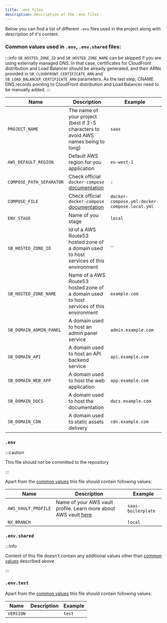 ```yaml
---
title: .env files
description: Description of the .env files
---
```


Below you can find a list of different `.env` files used in the project along with description of it's content.

### Common values used in `.env`, `.env.shared` files:

:::info
`SB_HOSTED_ZONE_ID` and `SB_HOSTED_ZONE_NAME` can be skipped if you are using externally managed DNS. In that case,
certificates for CloudFront distribution and Load Balancer should be already generated, and their ARNs provided in
`SB_CLOUDFRONT_CERTIFICATE_ARN` and `SB_LOAD_BALANCER_CERTIFICATE_ARN` parameters. As the last step,
CNAME DNS records pointing to CloudFront distribution and Load Balancer need to be manually added.
:::

| Name                     | Description                                                                                                                            | Example                                       |
| ------------------------ | -------------------------------------------------------------------------------------------------------------------------------------- | --------------------------------------------- |
| `PROJECT_NAME`           | The name of your project (best if 3-5 characters to avoid AWS names being to long)                                                     | `saas`                                        |
| `AWS_DEFAULT_REGION`     | Default AWS region for you application                                                                                                 | `eu-west-1`                                   |
| `COMPOSE_PATH_SEPARATOR` | Check official `docker-compose` [documentation](https://docs.docker.com/compose/environment-variables/envvars/#compose_path_separator) | `:`                                           |
| `COMPOSE_FILE`           | Check official `docker-compose` [documentation](https://docs.docker.com/compose/environment-variables/envvars/#compose_file)           | `docker-compose.yml:docker-compose.local.yml` |
| `ENV_STAGE`              | Name of you stage                                                                                                                      | `local`                                       |
| `SB_HOSTED_ZONE_ID`      | Id of a AWS Route53 hosted zone of a domain used to host services of this environment                                                  | ``                                            |
| `SB_HOSTED_ZONE_NAME`    | Name of a AWS Route53 hosted zone of a domain used to host services of this environment                                                | `example.com`                                 |
| `SB_DOMAIN_ADMIN_PANEL`  | A domain used to host an admin panel service                                                                                           | `admin.example.com`                           |
| `SB_DOMAIN_API`          | A domain used to host an API backend service                                                                                           | `api.example.com`                             |
| `SB_DOMAIN_WEB_APP`      | A domain used to host the web application                                                                                              | `app.example.com`                             |
| `SB_DOMAIN_DOCS`         | A domain used to host the documentation                                                                                                | `docs.example.com`                            |
| `SB_DOMAIN_CDN`          | A domain used to static assets delivery                                                                                                | `cdn.example.com`                             |

### `.env`

:::caution

This file should not be committed to the repository

:::

Apart from the [common values](#common-values-used-in-env-envshared-and-envenv-id-files) this file should contain
following values:

| Name                | Description                                                                                                                                             | Example            |
| ------------------- | ------------------------------------------------------------------------------------------------------------------------------------------------------- | ------------------ |
| `AWS_VAULT_PROFILE` | Name of your AWS vault profile. Learn more about AWS vault [here](../aws/deploy-to-aws/configure-aws-credentials#store-aws-credentials-in-secure-place) | `saas-boilerplate` |
| `NX_BRANCH`         |                                                                                                                                                         | `local`            |

### `.env.shared`

:::info

Content of this file doesn't contain any additional values other than
[common values](#common-values-used-in-env-envshared-and-envenv-id-files) described above.

:::

### `.env.test`

Apart from the [common values](#common-values-used-in-env-envshared-and-envenv-id-files) this file should contain
following values:

| Name      | Description | Example |
| --------- | ----------- | ------- |
| `VERSION` |             | `test`  |

